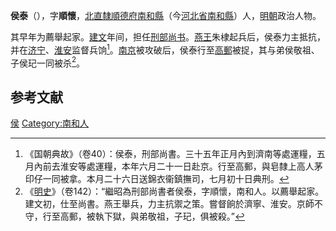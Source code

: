 '''侯泰'''（{{bd|？||1402年|catIdx=}}），字'''順懷'''，[[北直隸|北直隸]][[順德府|順德府]][[南和縣|南和縣]]（今[[河北省|河北省]][[南和縣|南和縣]]）人，[[明朝|明朝]]政治人物。

其早年为薦舉起家。[[建文|建文]]年间，担任[[刑部尚书|刑部尚书]]。[[燕王|燕王]]朱棣起兵后，侯泰力主抵抗，并在[[济宁|济宁]]、[[淮安|淮安]]监督兵饷<ref>《国朝典故》（卷40）：侯泰，刑部尚書。三十五年正月內到濟南等處運糧，五月內前去淮安等處運糧，本年六月二十一日赴京。行至高郵，與皂隸上高人茅印仔一同被拿。本月二十六日送錦衣衞鎮撫司，七月初十日典刑。</ref>。[[南京|南京]]被攻破后，侯泰行至[[高郵|高郵]]被捉，其与弟侯敬祖、子侯玘一同被杀<ref>《[[明史|明史]]》（卷142）：“繼昭為刑部尚書者侯泰，字順懷，南和人。以薦舉起家。建文初，仕至尚書。燕王舉兵，力主抗禦之策。嘗督餉於濟寧、淮安。京師不守，行至高郵，被執下獄，與弟敬祖，子玘，俱被殺。”</ref>。

==参考文献==
{{wikisource|明史/卷142}}
<div class="references-small">
<references />
</div>

{{明朝人物小作品}}

[[Category:明朝刑部尚书|侯]]
[[Category:南和人|Category:南和人]]